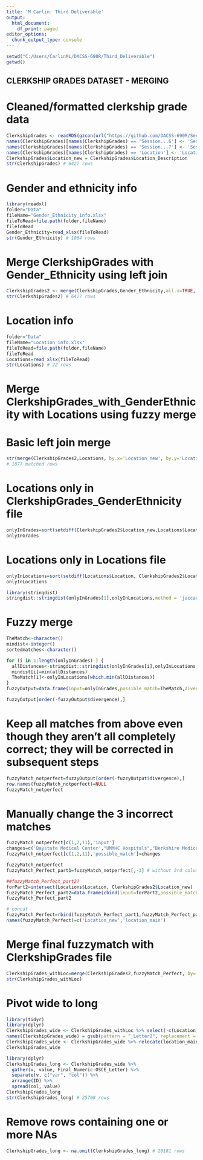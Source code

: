 ```yaml
---
title: 'M Carlin: Third Deliverable'
output:
  html_document:
    df_print: paged
editor_options:
  chunk_output_type: console
---
```


```r
setwd("C:/Users/CarlinML/DACSS-690R/Third_Deliverable")
getwd()
```

## CLERKSHIP GRADES DATASET - MERGING

# Cleaned/formatted clerkship grade data

```r
ClerkshipGrades <- readRDS(gzcon(url("https://github.com/DACSS-690R/Second_Deliverable/raw/main/DataCleanAndFormatted/ClerkshipGrades_formatted.RDS")))
names(ClerkshipGrades)[names(ClerkshipGrades) == 'Session...6'] <- 'Session'
names(ClerkshipGrades)[names(ClerkshipGrades) == 'Session...7'] <- 'Session_Code'
names(ClerkshipGrades)[names(ClerkshipGrades) == 'Location'] <- 'Location_Code'
ClerkshipGrades$Location_new = ClerkshipGrades$Location_Description
str(ClerkshipGrades) # 6427 rows
```

# Gender and ethnicity info

```r
library(readxl)
folder="Data"
fileName="Gender_Ethnicity_info.xlsx"
fileToRead=file.path(folder,fileName)
fileToRead
Gender_Ethnicity=read_xlsx(fileToRead)
str(Gender_Ethnicity) # 1004 rows
```

# Merge ClerkshipGrades with Gender_Ethnicity using left join

```r
ClerkshipGrades2 <- merge(ClerkshipGrades,Gender_Ethnicity,all.x=TRUE, by.x="ID", by.y="ID")
str(ClerkshipGrades2) # 6427 rows 
```

# Location info

```r
folder="Data"
fileName="Location_info.xlsx"
fileToRead=file.path(folder,fileName)
fileToRead
Locations=read_xlsx(fileToRead)
str(Locations) # 22 rows
```

# Merge ClerkshipGrades_with_GenderEthnicity with Locations using fuzzy merge

# Basic left join merge

```r
str(merge(ClerkshipGrades2,Locations, by.x='Location_new', by.y='Location'))
# 1877 matched rows
```

# Locations only in ClerkshipGrades_GenderEthnicity file

```r
onlyInGrades=sort(setdiff(ClerkshipGrades2$Location_new,Locations$Location))
onlyInGrades
```

# Locations only in Locations file

```r
onlyInLocations=sort(setdiff(Locations$Location, ClerkshipGrades2$Location_new))
onlyInLocations
```

```r
library(stringdist)
stringdist::stringdist(onlyInGrades[1],onlyInLocations,method = 'jaccard')
```

# Fuzzy merge

```r
TheMatch<-character()
mindist<-integer()
sortedmatches<-character()

for (i in 1:length(onlyInGrades) ) {
  allDistances<-stringdist::stringdist(onlyInGrades[i],onlyInLocations,method = 'jw')
  mindist[i]=min(allDistances)
  TheMatch[i]<-onlyInLocations[which.min(allDistances)]
}
fuzzyOutput=data.frame(input=onlyInGrades,possible_match=TheMatch,divergence=mindist,  stringsAsFactors = F)

fuzzyOutput[order(-fuzzyOutput$divergence),]
```

# Keep all matches from above even though they aren't all completely correct; they will be corrected in subsequent steps

```r
fuzzyMatch_notperfect=fuzzyOutput[order(-fuzzyOutput$divergence),]
row.names(fuzzyMatch_notperfect)=NULL
fuzzyMatch_notperfect
```

# Manually change the 3 incorrect matches

```r
fuzzyMatch_notperfect[c(1,2,11),'input']
changes=c('Baystate Medical Center',"UMMHC Hospitals","Berkshire Medical Center")
fuzzyMatch_notperfect[c(1,2,11),'possible_match']=changes

fuzzyMatch_notperfect
fuzzyMatch_Perfect_part1=fuzzyMatch_notperfect[,-3] # without 3rd column
```


```r
##fuzzyMatch_Perfect_part2?
forPart2=intersect(Locations$Location, ClerkshipGrades2$Location_new)
fuzzyMatch_Perfect_part2=data.frame(cbind(input=forPart2,possible_match=forPart2))
fuzzyMatch_Perfect_part2
```

```r
# concat
fuzzyMatch_Perfect=rbind(fuzzyMatch_Perfect_part1,fuzzyMatch_Perfect_part2)
names(fuzzyMatch_Perfect)=c('Location_new','location_main')
```

# Merge final fuzzymatch with ClerkshipGrades file

```r
ClerkshipGrades_withLoc=merge(ClerkshipGrades2,fuzzyMatch_Perfect, by='Location_new',all.x = T)
str(ClerkshipGrades_withLoc)
```


# Pivot wide to long

```r
library(tidyr)
library(dplyr)
ClerkshipGrades_wide <- ClerkshipGrades_withLoc %>% select(-c(Location_new, X, Title, Session, Location_Code:Final_Letter, SPE_Letter, NBME_Letter, OSCE_Letter, gender, ethnicity))
names(ClerkshipGrades_wide) = gsub(pattern = "_Letter2", replacement = "_Letter", x = names(ClerkshipGrades_wide))
ClerkshipGrades_wide <- ClerkshipGrades_wide %>% relocate(location_main, .before = Final_Numeric)
ClerkshipGrades_wide

library(dplyr)
ClerkshipGrades_long <- ClerkshipGrades_wide %>% 
  gather(v, value, Final_Numeric:OSCE_Letter) %>% 
  separate(v, c("var", "col")) %>% 
  arrange(ID) %>% 
  spread(col, value)
ClerkshipGrades_long
str(ClerkshipGrades_long) # 25708 rows
```

# Remove rows containing one or more NAs

```r
ClerkshipGrades_long <- na.omit(ClerkshipGrades_long) # 20181 rows
```